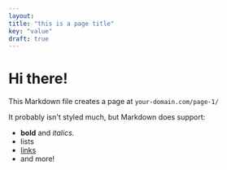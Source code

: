 ```yaml
---
layout:
title: "this is a page title"
key: "value"
draft: true
---
```


# Hi there!

This Markdown file creates a page at `your-domain.com/page-1/`

It probably isn't styled much, but Markdown does support:

-  **bold** and _italics._
-  lists
-  [links](https://astro.build)
-  and more!

